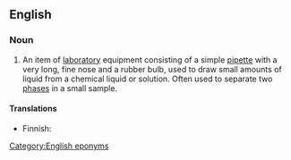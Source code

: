 ==English==
{{wikipedia}} 

===Noun===
{{en-noun|sg=Pasteur [[pipette]]}}

# {{context|chemistry}} An item of [[laboratory]] equipment consisting of a simple [[pipette]] with a very long, fine nose and a rubber bulb, used to draw small amounts of liquid from a chemical liquid or solution. Often used to separate two [[phases]] in a small sample.

====Translations====
{{top}}
* Finnish: {{t|fi|pasteur-pipetti}}
{{mid}}
{{bottom}}

[[Category:English eponyms]]